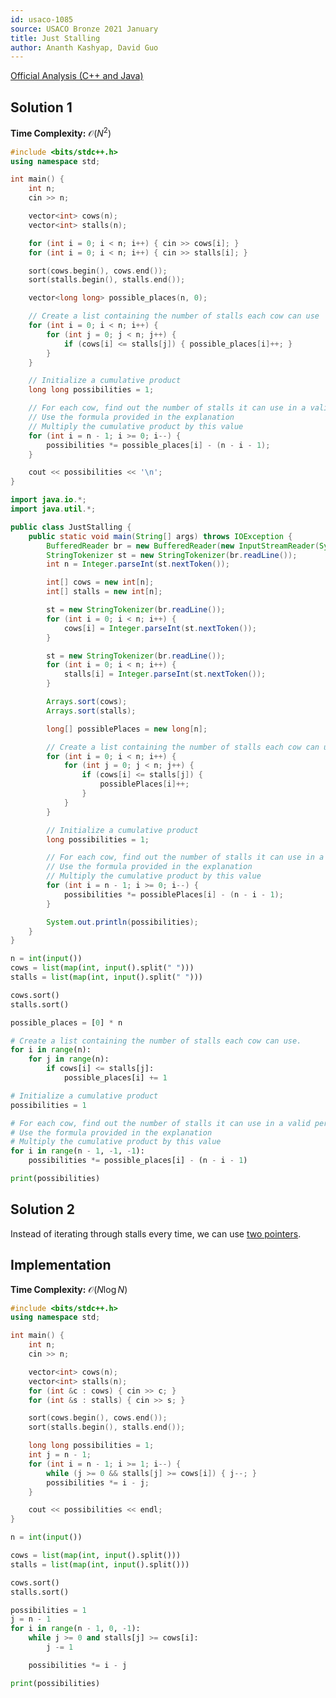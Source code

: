 ```yaml
---
id: usaco-1085
source: USACO Bronze 2021 January
title: Just Stalling
author: Ananth Kashyap, David Guo
---
```


[Official Analysis (C++ and Java)](http://www.usaco.org/current/data/sol_prob3_bronze_jan21.html)

## Solution 1

**Time Complexity:** $\mathcal{O}(N^2)$

<LanguageSection>
<CPPSection>

```cpp
#include <bits/stdc++.h>
using namespace std;

int main() {
	int n;
	cin >> n;

	vector<int> cows(n);
	vector<int> stalls(n);

	for (int i = 0; i < n; i++) { cin >> cows[i]; }
	for (int i = 0; i < n; i++) { cin >> stalls[i]; }

	sort(cows.begin(), cows.end());
	sort(stalls.begin(), stalls.end());

	vector<long long> possible_places(n, 0);

	// Create a list containing the number of stalls each cow can use
	for (int i = 0; i < n; i++) {
		for (int j = 0; j < n; j++) {
			if (cows[i] <= stalls[j]) { possible_places[i]++; }
		}
	}

	// Initialize a cumulative product
	long long possibilities = 1;

	// For each cow, find out the number of stalls it can use in a valid permutation
	// Use the formula provided in the explanation
	// Multiply the cumulative product by this value
	for (int i = n - 1; i >= 0; i--) {
		possibilities *= possible_places[i] - (n - i - 1);
	}

	cout << possibilities << '\n';
}
```

</CPPSection>
<JavaSection>

```java
import java.io.*;
import java.util.*;

public class JustStalling {
    public static void main(String[] args) throws IOException {
        BufferedReader br = new BufferedReader(new InputStreamReader(System.in));
        StringTokenizer st = new StringTokenizer(br.readLine());
        int n = Integer.parseInt(st.nextToken());

        int[] cows = new int[n];
        int[] stalls = new int[n];

        st = new StringTokenizer(br.readLine());
        for (int i = 0; i < n; i++) {
            cows[i] = Integer.parseInt(st.nextToken());
        }

        st = new StringTokenizer(br.readLine());
        for (int i = 0; i < n; i++) {
            stalls[i] = Integer.parseInt(st.nextToken());
        }

        Arrays.sort(cows);
        Arrays.sort(stalls);

        long[] possiblePlaces = new long[n];

        // Create a list containing the number of stalls each cow can use
        for (int i = 0; i < n; i++) {
            for (int j = 0; j < n; j++) {
                if (cows[i] <= stalls[j]) {
                    possiblePlaces[i]++;
                }
            }
        }

        // Initialize a cumulative product
        long possibilities = 1;

        // For each cow, find out the number of stalls it can use in a valid permutation
        // Use the formula provided in the explanation
        // Multiply the cumulative product by this value
        for (int i = n - 1; i >= 0; i--) {
            possibilities *= possiblePlaces[i] - (n - i - 1);
        }

        System.out.println(possibilities);
    }
}
```

</JavaSection>
<PySection>

```py
n = int(input())
cows = list(map(int, input().split(" ")))
stalls = list(map(int, input().split(" ")))

cows.sort()
stalls.sort()

possible_places = [0] * n

# Create a list containing the number of stalls each cow can use.
for i in range(n):
	for j in range(n):
		if cows[i] <= stalls[j]:
			possible_places[i] += 1

# Initialize a cumulative product
possibilities = 1

# For each cow, find out the number of stalls it can use in a valid permutation
# Use the formula provided in the explanation
# Multiply the cumulative product by this value
for i in range(n - 1, -1, -1):
	possibilities *= possible_places[i] - (n - i - 1)

print(possibilities)
```

</PySection>
</LanguageSection>

## Solution 2

Instead of iterating through $\text{stalls}$ every time, we can use
[two pointers](/silver/two-pointers).

## Implementation

**Time Complexity:** $\mathcal{O}(N \log N)$

<LanguageSection>
<CPPSection>

```cpp
#include <bits/stdc++.h>
using namespace std;

int main() {
	int n;
	cin >> n;

	vector<int> cows(n);
	vector<int> stalls(n);
	for (int &c : cows) { cin >> c; }
	for (int &s : stalls) { cin >> s; }

	sort(cows.begin(), cows.end());
	sort(stalls.begin(), stalls.end());

	long long possibilities = 1;
	int j = n - 1;
	for (int i = n - 1; i >= 1; i--) {
		while (j >= 0 && stalls[j] >= cows[i]) { j--; }
		possibilities *= i - j;
	}

	cout << possibilities << endl;
}
```

</CPPSection>
<PySection>

```py
n = int(input())

cows = list(map(int, input().split()))
stalls = list(map(int, input().split()))

cows.sort()
stalls.sort()

possibilities = 1
j = n - 1
for i in range(n - 1, 0, -1):
	while j >= 0 and stalls[j] >= cows[i]:
		j -= 1

	possibilities *= i - j

print(possibilities)
```

</PySection>
</LanguageSection>

